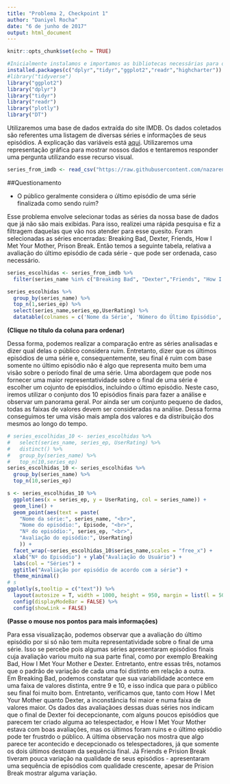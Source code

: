```yaml
---
title: "Problema 2, Checkpoint 1"
author: "Daniyel Rocha"
date: "6 de junho de 2017"
output: html_document
---
```


```r
knitr::opts_chunk$set(echo = TRUE)
```

```r
#Inicialmente instalamos e importamos as bibliotecas necessárias para o código ser executado.
installed.packages(c("dplyr","tidyr","ggplot2","readr","highcharter"))
#library("tidyverse")
library("ggplot2")
library("dplyr")
library("tidyr")
library("readr")
library("plotly")
library("DT")
```

Utilizaremos uma base de dados extraída do site IMDB. Os dados coletados são referentes uma listagem de diversas séries e informações de seus episódios. A explicação das variáveis está [aqui](https://github.com/nazareno/imdb-series). Utilizaremos uma representação gráfica para mostrar nossos dados e tentaremos responder uma pergunta utilizando esse recurso visual.

```r
series_from_imdb <- read_csv("https://raw.githubusercontent.com/nazareno/imdb-series/master/data/series_from_imdb.csv")
```

##Questionamento

- O público geralmente considera o último episódio de uma série finalizada como sendo ruim?

Esse problema envolve selecionar todas as séries da nossa base de dados que já não são mais exibidas. Para isso, realizei uma rápida pesquisa e fiz a filtragem daquelas que vão nos atender para esse quesito. Foram selecionadas as séries encerradas: Breaking Bad, Dexter, Friends, How I Met Your Mother, Prison Break. Então temos a seguinte tabela, relativa a avaliação do último episódio de cada série - que pode ser ordenada, caso necessário.

```r
series_escolhidas <- series_from_imdb %>% 
  filter(series_name %in% c("Breaking Bad", "Dexter","Friends", "How I Met Your Mother", "Prison Break"))
```

```r
series_escolhidas %>%
  group_by(series_name) %>%
  top_n(1,series_ep) %>%
  select(series_name,series_ep,UserRating) %>%
  datatable(colnames = c('Nome da Série', 'Número do Último Episódio', 'Avaliação do Usuário'), options = list(dom = 't'))
```
**(Clique no título da coluna para ordenar)**  
  
Dessa forma, podemos realizar a comparação entre as séries analisadas e dizer qual delas o público considera ruim. Entretanto, dizer que os últimos episódios de uma série e, consequentemente, seu final é ruim com base somente no último episódio não é algo que representa muito bem uma visão sobre o período final de uma série.
Uma abordagem que pode nos fornecer uma maior representatividade sobre o final de uma série é escolher um cojunto de episódios, incluíndo o último episódio. Neste caso, iremos utilizar o conjunto dos 10 episódios finais para fazer a análise e observar um panorama geral. Por ainda ser um conjunto pequeno de dados, todas as faixas de valores devem ser consideradas na análise. Dessa forma conseguimos ter uma visão mais ampla dos valores e da distribuição dos mesmos ao longo do tempo.

```r
# series_escolhidas_10 <- series_escolhidas %>%
#   select(series_name, series_ep, UserRating) %>%
#   distinct() %>%
#   group_by(series_name) %>%
#   top_n(10,series_ep)
series_escolhidas_10 <- series_escolhidas %>% 
  group_by(series_name) %>%
  top_n(10,series_ep)

s <- series_escolhidas_10 %>%
  ggplot(aes(x = series_ep, y = UserRating, col = series_name)) +
  geom_line() + 
  geom_point(aes(text = paste(
    "Nome da série:", series_name, "<br>",
    "Nome do episódio:", Episode, "<br>",
    "Nº do episódio:", series_ep, "<br>",
    "Avaliação do episódio:", UserRating)
    )) +
  facet_wrap(~series_escolhidas_10$series_name,scales = "free_x") +
  xlab("Nº do Episódio") + ylab("Avaliação do Usuário") +
  labs(col = "Séries") +
  ggtitle("Avaliação por episódio de acordo com a série") +
  theme_minimal()
# s
ggplotly(s,tooltip = c("text")) %>%
  layout(autosize = T, width = 1000, height = 950, margin = list(l = 50, r = 150, b = 100, t = 100, pad = 4)) %>%
  config(displayModeBar = FALSE) %>%
  config(showLink = FALSE) 
```
**(Passe o mouse nos pontos para mais informações)**  
  
Para essa visualização, podemos observar que a avaliação do último episódio por si só não tem muita representatividade sobre o final de uma série. Isso se percebe pois algumas séries apresentaram episódios finais cuja avaliação variou muito na sua parte final, como por exemplo Breaking Bad, How I Met Your Mother e Dexter. Entretanto, entre essas três, notamos que o padrão de variação de cada uma foi distinto em relação a outra.  
Em Breaking Bad, podemos constatar que sua variabilidade acontece em uma faixa de valores distinta, entre 9 e 10, e isso indica que para o público seu final foi muito bom. Entretanto, verificamos que, tanto com How I Met Your Mother quanto Dexter, a inconstância foi maior e numa faixa de valores maior. Os dados das avaliaçãoes dessas duas séries nos indicam que o final de Dexter foi decepcionante, com alguns poucos episódios que parecem ter criado alguma ao telespectador, e How I Met Your Mother estava com boas avaliações, mas os últimos foram ruins e o último episódio pode ter frustrdo o público. A última observação nos mostra que algo parece ter acontecido e decepcionado os telespectadores, já que somente os dois últimos destoam da sequência final. Já Friends e Prision Break tiveram pouca variação na qualidade de seus episódios - apresentaram uma sequência de episódios com qualidade crescente, apesar de Prision Break mostrar alguma variação.